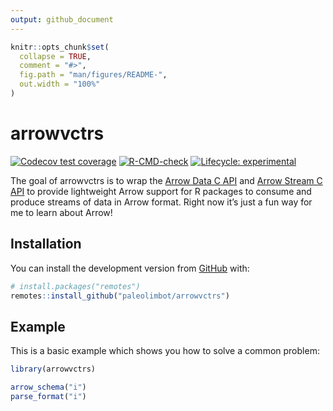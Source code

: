 ```yaml
---
output: github_document
---
```


<!-- README.md is generated from README.Rmd. Please edit that file -->

```r
knitr::opts_chunk$set(
  collapse = TRUE,
  comment = "#>",
  fig.path = "man/figures/README-",
  out.width = "100%"
)
```

# arrowvctrs

<!-- badges: start -->
[![Codecov test coverage](https://codecov.io/gh/paleolimbot/arrowvctrs/branch/master/graph/badge.svg)](https://codecov.io/gh/paleolimbot/arrowvctrs?branch=master)
[![R-CMD-check](https://github.com/paleolimbot/arrowvctrs/workflows/R-CMD-check/badge.svg)](https://github.com/paleolimbot/arrowvctrs/actions)
[![Lifecycle: experimental](https://img.shields.io/badge/lifecycle-experimental-orange.svg)](https://lifecycle.r-lib.org/articles/stages.html#experimental)
<!-- badges: end -->

The goal of arrowvctrs is to wrap the [Arrow Data C API](https://arrow.apache.org/docs/format/CDataInterface.html) and [Arrow Stream C API](https://arrow.apache.org/docs/format/CStreamInterface.html) to provide lightweight Arrow support for R packages to consume and produce streams of data in Arrow format. Right now it's just a fun way for me to learn about Arrow!

## Installation

You can install the development version from [GitHub](https://github.com/) with:

``` r
# install.packages("remotes")
remotes::install_github("paleolimbot/arrowvctrs")
```

## Example

This is a basic example which shows you how to solve a common problem:

```r
library(arrowvctrs)

arrow_schema("i")
parse_format("i")
```
